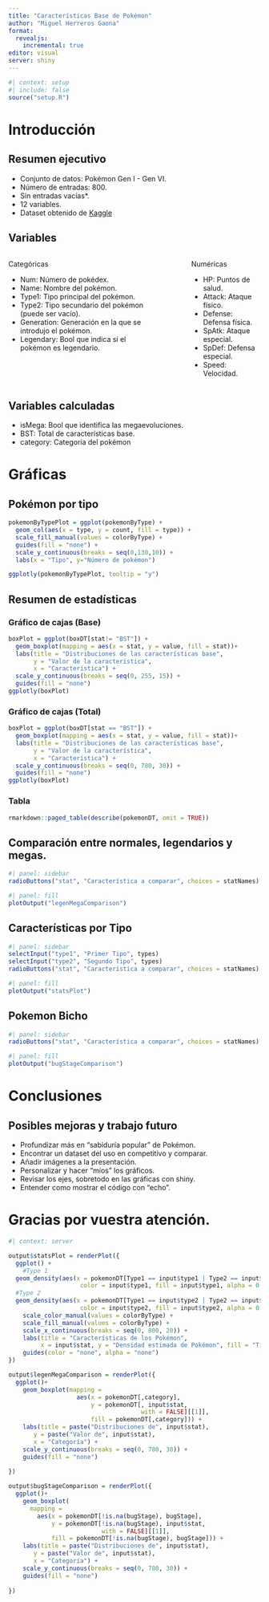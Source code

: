 ```yaml
---
title: "Características Base de Pokémon"
author: "Miguel Herreros Gaona"
format: 
  revealjs:
    incremental: true
editor: visual
server: shiny
---
```


```r
#| context: setup
#| include: false
source("setup.R")
```

# Introducción

## Resumen ejecutivo

-   Conjunto de datos: Pokémon Gen I - Gen VI.
-   Número de entradas: 800.
-   Sin entradas vacías\*.
-   12 variables.
-   Dataset obtenido de [Kaggle](https://www.kaggle.com/datasets/mlomuscio/pokemon)

## Variables {.smaller}

::: columns
::: {.column width="60%"}
Categóricas

-   Num: Número de pokédex.
-   Name: Nombre del pokémon.
-   Type1: Tipo principal del pokémon.
-   Type2: Tipo secundario del pokémon (puede ser vacío).
-   Generation: Generación en la que se introdujo el pokémon.
-   Legendary: Bool que indica si el pokémon es legendario.
:::

::: {.column width="10%"}
:::

::: {.column width="30%"}
Numéricas

-   HP: Puntos de salud.
-   Attack: Ataque físico.
-   Defense: Defensa física.
-   SpAtk: Ataque especial.
-   SpDef: Defensa especial.
-   Speed: Velocidad.
:::
:::

## Variables calculadas

-   isMega: Bool que identifica las megaevoluciones.
-   BST: Total de características base.
-   category: Categoría del pokémon

# Gráficas

## Pokémon por tipo

```r
pokemonByTypePlot = ggplot(pokemonByType) +
  geom_col(aes(x = type, y = count, fill = type)) +
  scale_fill_manual(values = colorByType) +
  guides(fill = "none") +
  scale_y_continuous(breaks = seq(0,130,10)) +
  labs(x = "Tipo", y="Número de pokémon")

ggplotly(pokemonByTypePlot, tooltip = "y")
```

## Resumen de estadísticas

::: panel-tabset
### Gráfico de cajas (Base)

```r
boxPlot = ggplot(boxDT[stat!= "BST"]) +
  geom_boxplot(mapping = aes(x = stat, y = value, fill = stat))+
  labs(title = "Distribuciones de las características base", 
       y = "Valor de la característica", 
       x = "Característica") +
  scale_y_continuous(breaks = seq(0, 255, 15)) +
  guides(fill = "none")
ggplotly(boxPlot)
```

### Gráfico de cajas (Total)

```r
boxPlot = ggplot(boxDT[stat == "BST"]) +
  geom_boxplot(mapping = aes(x = stat, y = value, fill = stat))+
  labs(title = "Distribuciones de las características base", 
       y = "Valor de la característica", 
       x = "Característica") +
  scale_y_continuous(breaks = seq(0, 780, 30)) +
  guides(fill = "none")
ggplotly(boxPlot)
```

### Tabla

```r
rmarkdown::paged_table(describe(pokemonDT, omit = TRUE))
```
:::

## Comparación entre normales, legendarios y megas.

```r
#| panel: sidebar
radioButtons("stat", "Característica a comparar", choices = statNames)
```

```r
#| panel: fill
plotOutput("legenMegaComparison")
```

## Características por Tipo

```r
#| panel: sidebar
selectInput("type1", "Primer Tipo", types)
selectInput("type2", "Segundo Tipo", types)
radioButtons("stat", "Característica a comparar", choices = statNames)
```

```r
#| panel: fill
plotOutput("statsPlot")
```

## Pokemon Bicho

```r
#| panel: sidebar
radioButtons("stat", "Característica a comparar", choices = statNames)
```

```r
#| panel: fill
plotOutput("bugStageComparison")
```

# Conclusiones

## Posibles mejoras y trabajo futuro

-   Profundizar más en "sabiduría popular" de Pokémon.
-   Encontrar un dataset del uso en competitivo y comparar.
-   Añadir imágenes a la presentación.
-   Personalizar y hacer "míos" los gráficos.
-   Revisar los ejes, sobretodo en las gráficas con shiny.
-   Entender como mostrar el código con "echo".

# Gracias por vuestra atención.

```r
#| context: server

output$statsPlot = renderPlot({
  ggplot() +
    #Type 1
  geom_density(aes(x = pokemonDT[Type1 == input$type1 | Type2 == input$type1, input$stat, with = FALSE][[1]], 
                    color = input$type1, fill = input$type1, alpha = 0.5)) + 
  #Type 2
  geom_density(aes(x = pokemonDT[Type1 == input$type2 | Type2 == input$type2, input$stat, with = FALSE][[1]], 
                    color = input$type2, fill = input$type2, alpha = 0.5)) +
    scale_color_manual(values = colorByType) +
    scale_fill_manual(values = colorByType) +
    scale_x_continuous(breaks = seq(0, 800, 20)) +
    labs(title = "Características de los Pokémon", 
         x = input$stat, y = "Densidad estimada de Pokémon", fill = "Tipo") +
    guides(color = "none", alpha = "none")
})

output$legenMegaComparison = renderPlot({
  ggplot()+
    geom_boxplot(mapping = 
                   aes(x = pokemonDT[,category], 
                       y = pokemonDT[, input$stat, 
                                     with = FALSE][[1]], 
                       fill = pokemonDT[,category])) +
    labs(title = paste("Distribuciones de", input$stat), 
       y = paste("Valor de", input$stat), 
       x = "Categoría") +
    scale_y_continuous(breaks = seq(0, 780, 30)) +
    guides(fill = "none")
    
})

output$bugStageComparison = renderPlot({
  ggplot()+
    geom_boxplot(
      mapping = 
        aes(x = pokemonDT[!is.na(bugStage), bugStage],
            y = pokemonDT[!is.na(bugStage), input$stat,
                          with = FALSE][[1]],
            fill = pokemonDT[!is.na(bugStage), bugStage])) +
    labs(title = paste("Distribuciones de", input$stat), 
       y = paste("Valor de", input$stat), 
       x = "Categoría") +
    scale_y_continuous(breaks = seq(0, 780, 30)) +
    guides(fill = "none")
    
})

```
